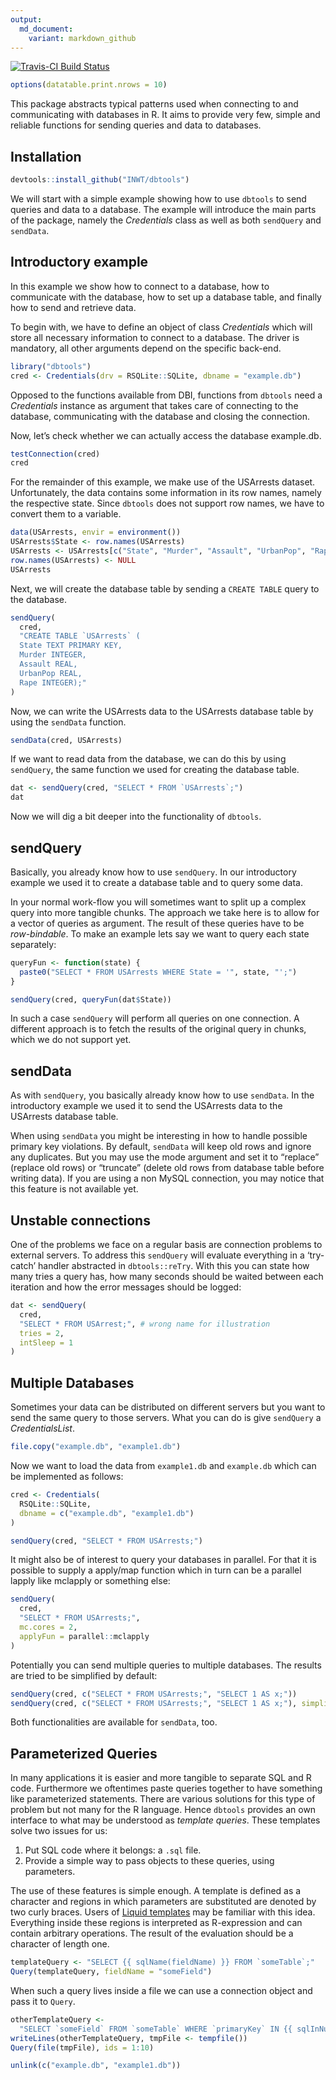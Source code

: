 ```yaml
---
output:
  md_document:
    variant: markdown_github
---
```


[![Travis-CI Build Status](https://travis-ci.org/INWT/dbtools.svg?branch=master)](https://travis-ci.org/INWT/dbtools)

```r
options(datatable.print.nrows = 10)
```

This package abstracts typical patterns used when connecting to and 
communicating with databases in R. It aims to provide very few, simple and 
reliable functions for sending queries and data to databases.

## Installation

```r
devtools::install_github("INWT/dbtools")
```

We will start with a simple example showing how to use `dbtools` to send queries
and data to a database. The example will introduce the main parts of the 
package, namely the *Credentials* class as well as both `sendQuery` and 
`sendData`.

## Introductory example
In this example we show how to connect to a database, how to communicate with 
the database, how to set up a database table, and finally how to send and 
retrieve data.

To begin with, we have to define an object of class *Credentials* which will 
store all necessary information to connect to a database. The driver is 
mandatory, all other arguments depend on the specific back-end.

```r
library("dbtools")
cred <- Credentials(drv = RSQLite::SQLite, dbname = "example.db")
```

Opposed to the functions available from DBI, functions from `dbtools` need a 
*Credentials* instance as argument that takes care of connecting to the
database, communicating with the database and closing the connection.

Now, let's check whether we can actually access the database example.db. 

```r
testConnection(cred)
cred
```

For the remainder of this example, we make use of the USArrests dataset. 
Unfortunately, the data contains some information in its row names, namely the 
respective state. Since `dbtools` does not support row names, we have to convert 
them to a variable.

```r
data(USArrests, envir = environment())
USArrests$State <- row.names(USArrests)
USArrests <- USArrests[c("State", "Murder", "Assault", "UrbanPop", "Rape")]
row.names(USArrests) <- NULL
USArrests
```

Next, we will create the database table by sending a `CREATE TABLE` query to
the database.

```r
sendQuery(
  cred, 
  "CREATE TABLE `USArrests` (
  State TEXT PRIMARY KEY, 
  Murder INTEGER,
  Assault REAL,
  UrbanPop REAL,
  Rape INTEGER);"
)
```

Now, we can write the USArrests data to the USArrests database table by using 
the `sendData` function.

```r
sendData(cred, USArrests)
```

If we want to read data from the database, we can do this by using `sendQuery`,
the same function we used for creating the database table.

```r
dat <- sendQuery(cred, "SELECT * FROM `USArrests`;")
dat
```

Now we will dig a bit deeper into the functionality of `dbtools`.

## sendQuery
Basically, you already know how to use `sendQuery`. In our introductory example 
we used it to create a database table and to query some data. 

In your normal work-flow you will sometimes want to split up a complex query 
into more tangible chunks. The approach we take here is to allow for a vector of 
queries as argument. The result of these queries have to be *row-bindable*. To 
make an example lets say we want to query each state separately:

```r
queryFun <- function(state) {
  paste0("SELECT * FROM USArrests WHERE State = '", state, "';")
}

sendQuery(cred, queryFun(dat$State))
```

In such a case `sendQuery` will perform all queries on one connection. A 
different approach is to fetch the results of the original query in chunks,
which we do not support yet.

## sendData
As with `sendQuery`, you basically already know how to use `sendData`. In the 
introductory example we used it to send the USArrests data to the USArrests
database table. 

When using `sendData` you might be interesting in how to handle possible 
primary key violations. By default, `sendData` will keep old rows and ignore any 
duplicates. But you may use the mode argument and set it to "replace" (replace 
old rows) or "truncate" (delete old rows from database table before writing 
data). If you are using a non MySQL connection, you may notice that this feature
is not available yet.

## Unstable connections

One of the problems we face on a regular basis are connection problems to
external servers. To address this `sendQuery` will evaluate everything in a
'try-catch' handler abstracted in `dbtools::reTry`. With this you can state how
many tries a query has, how many seconds should be waited between each iteration
and how the error messages should be logged:

```r
dat <- sendQuery(
  cred, 
  "SELECT * FROM USArrest;", # wrong name for illustration
  tries = 2,
  intSleep = 1
)
```

## Multiple Databases

Sometimes your data can be distributed on different servers but you want to send
the same query to those servers. What you can do is give `sendQuery` a
*CredentialsList*. 

```r
file.copy("example.db", "example1.db")
```

Now we want to load the data from `example1.db` and `example.db` which can be
implemented as follows:

```r
cred <- Credentials(
  RSQLite::SQLite, 
  dbname = c("example.db", "example1.db")
)

sendQuery(cred, "SELECT * FROM USArrests;")
```

It might also be of interest to query your databases in parallel. For that it is
possible to supply a apply/map function which in turn can be a parallel lapply
like mclapply or something else:

```r
sendQuery(
  cred, 
  "SELECT * FROM USArrests;", 
  mc.cores = 2, 
  applyFun = parallel::mclapply
)
```

Potentially you can send multiple queries to multiple databases. The results are tried to be simplified by default:

```r
sendQuery(cred, c("SELECT * FROM USArrests;", "SELECT 1 AS x;"))
sendQuery(cred, c("SELECT * FROM USArrests;", "SELECT 1 AS x;"), simplify = FALSE)
```

Both functionalities are available for `sendData`, too.

## Parameterized Queries ##

In many applications it is easier and more tangible to separate SQL and R
code. Furthermore we oftentimes paste queries together to have something like
parameterized statements. There are various solutions for this type of problem
but not many for the R language. Hence `dbtools` provides an own interface to
what may be understood as *template queries*. These templates solve two issues
for us:

1. Put SQL code where it belongs: a `.sql` file.
2. Provide a simple way to pass objects to these queries, using parameters.

The use of these features is simple enough. A template is defined as a character
and regions in which parameters are substituted are denoted by two curly
braces. Users of [Liquid templates](http://shopify.github.io/liquid/) may be
familiar with this idea. Everything inside these regions is interpreted as
R-expression and can contain arbitrary operations. The result of the evaluation
should be a character of length one.

```r
templateQuery <- "SELECT {{ sqlName(fieldName) }} FROM `someTable`;"
Query(templateQuery, fieldName = "someField")
```

When such a query lives inside a file we can use a connection object and pass it
to `Query`.

```r
otherTemplateQuery <-
  "SELECT `someField` FROM `someTable` WHERE `primaryKey` IN {{ sqlInNums(ids) }};"
writeLines(otherTemplateQuery, tmpFile <- tempfile())
Query(file(tmpFile), ids = 1:10)
```

```r
unlink(c("example.db", "example1.db"))
```
